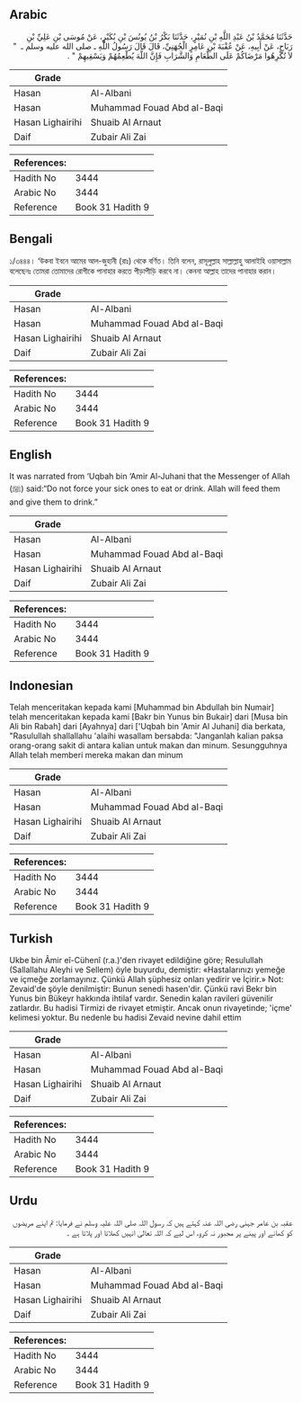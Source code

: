 ## Arabic


<div dir="rtl" lang="ar" style={{fontSize:'larger',backgroundColor:'#f8f9fa',padding:20}}>
حَدَّثَنَا مُحَمَّدُ بْنُ عَبْدِ اللَّهِ بْنِ نُمَيْرٍ، حَدَّثَنَا بَكْرُ بْنُ يُونُسَ بْنِ بُكَيْرٍ، عَنْ مُوسَى بْنِ عَلِيِّ بْنِ رَبَاحٍ، عَنْ أَبِيهِ، عَنْ عُقْبَةَ بْنِ عَامِرٍ الْجُهَنِيِّ، قَالَ قَالَ رَسُولُ اللَّهِ ـ صلى الله عليه وسلم ـ ‏ "‏ لاَ تُكْرِهُوا مَرْضَاكُمْ عَلَى الطَّعَامِ وَالشَّرَابِ فَإِنَّ اللَّهَ يُطْعِمُهُمْ وَيَسْقِيهِمْ ‏"‏ ‏.‏
</div>
<div style={{backgroundColor:'#f8f9fa',padding:20, marginBottom: 10}}><table> <thead> <tr> <th>Grade</th> <th></th> </tr> </thead> <tbody> <tr><td>Hasan</td><td>Al-Albani</td></tr><tr><td>Hasan</td><td>Muhammad Fouad Abd al-Baqi</td></tr><tr><td>Hasan Lighairihi</td><td>Shuaib Al Arnaut</td></tr><tr><td>Daif</td><td>Zubair Ali Zai</td></tr></tbody></table><table> <thead> <tr> <th>References:</th> <th></th> </tr> </thead> <tbody><tr><td>Hadith No</td><td>3444</td></tr><tr><td>Arabic No</td><td>3444</td></tr><tr><td>Reference</td><td>Book 31 Hadith 9</td></tr></tbody></table></div>

## Bengali


<div dir="ltr" lang="bn" style={{fontSize:'larger',backgroundColor:'#f8f9fa',padding:20}}>
১/৩৪৪৪। ‘উকবা ইবনে আমের আল-জুহানী (রাঃ) থেকে বর্ণিত। তিনি বলেন, রাসূলুল্লাহ সাল্লাল্লাহু আলাইহি ওয়াসাল্লাম বলেছেনঃ তোমরা তোমাদের রোগীকে পানাহার করতে পীড়াপীড়ি করবে না। কেননা আল্লাহ তাদের পানাহার করান।
</div>
<div style={{backgroundColor:'#f8f9fa',padding:20, marginBottom: 10}}><table> <thead> <tr> <th>Grade</th> <th></th> </tr> </thead> <tbody> <tr><td>Hasan</td><td>Al-Albani</td></tr><tr><td>Hasan</td><td>Muhammad Fouad Abd al-Baqi</td></tr><tr><td>Hasan Lighairihi</td><td>Shuaib Al Arnaut</td></tr><tr><td>Daif</td><td>Zubair Ali Zai</td></tr></tbody></table><table> <thead> <tr> <th>References:</th> <th></th> </tr> </thead> <tbody><tr><td>Hadith No</td><td>3444</td></tr><tr><td>Arabic No</td><td>3444</td></tr><tr><td>Reference</td><td>Book 31 Hadith 9</td></tr></tbody></table></div>

## English


<div dir="ltr" lang="en" style={{fontSize:'larger',backgroundColor:'#f8f9fa',padding:20}}>
It was narrated from ‘Uqbah bin ‘Amir Al-Juhani that the Messenger of Allah (ﷺ) said:“Do not force your sick ones to eat or drink. Allah will feed them and give them to drink.”
</div>
<div style={{backgroundColor:'#f8f9fa',padding:20, marginBottom: 10}}><table> <thead> <tr> <th>Grade</th> <th></th> </tr> </thead> <tbody> <tr><td>Hasan</td><td>Al-Albani</td></tr><tr><td>Hasan</td><td>Muhammad Fouad Abd al-Baqi</td></tr><tr><td>Hasan Lighairihi</td><td>Shuaib Al Arnaut</td></tr><tr><td>Daif</td><td>Zubair Ali Zai</td></tr></tbody></table><table> <thead> <tr> <th>References:</th> <th></th> </tr> </thead> <tbody><tr><td>Hadith No</td><td>3444</td></tr><tr><td>Arabic No</td><td>3444</td></tr><tr><td>Reference</td><td>Book 31 Hadith 9</td></tr></tbody></table></div>

## Indonesian


<div dir="ltr" lang="id" style={{fontSize:'larger',backgroundColor:'#f8f9fa',padding:20}}>
Telah menceritakan kepada kami [Muhammad bin Abdullah bin Numair] telah menceritakan kepada kami [Bakr bin Yunus bin Bukair] dari [Musa bin Ali bin Rabah] dari [Ayahnya] dari ['Uqbah bin 'Amir Al Juhani] dia berkata, "Rasulullah shallallahu 'alaihi wasallam bersabda: "Janganlah kalian paksa orang-orang sakit di antara kalian untuk makan dan minum. Sesungguhnya Allah telah memberi mereka makan dan minum
</div>
<div style={{backgroundColor:'#f8f9fa',padding:20, marginBottom: 10}}><table> <thead> <tr> <th>Grade</th> <th></th> </tr> </thead> <tbody> <tr><td>Hasan</td><td>Al-Albani</td></tr><tr><td>Hasan</td><td>Muhammad Fouad Abd al-Baqi</td></tr><tr><td>Hasan Lighairihi</td><td>Shuaib Al Arnaut</td></tr><tr><td>Daif</td><td>Zubair Ali Zai</td></tr></tbody></table><table> <thead> <tr> <th>References:</th> <th></th> </tr> </thead> <tbody><tr><td>Hadith No</td><td>3444</td></tr><tr><td>Arabic No</td><td>3444</td></tr><tr><td>Reference</td><td>Book 31 Hadith 9</td></tr></tbody></table></div>

## Turkish


<div dir="ltr" lang="tr" style={{fontSize:'larger',backgroundColor:'#f8f9fa',padding:20}}>
Ukbe bin Âmir eî-Cühenî (r.a.)'den rivayet edildiğine göre; Resulullah (Sallallahu Aleyhi ve Sellem) öyle buyurdu, demiştir: «Hastalarınızı yemeğe ve içmeğe zorlamayınız. Çünkü Allah şüphesiz onları yedirir ve İçirir.» Not: Zevaid'de şöyle denilmiştir: Bunun senedi hasen'dir. Çünkü ravi Bekr bin Yunus bin Bükeyr hakkında ihtilaf vardır. Senedin kalan ravileri güvenilir zatlardır. Bu hadisi Tirmizi de rivayet etmiştir. Ancak onun rivayetinde; 'içme' kelimesi yoktur. Bu nedenle bu hadisi Zevaid nevine dahil ettim
</div>
<div style={{backgroundColor:'#f8f9fa',padding:20, marginBottom: 10}}><table> <thead> <tr> <th>Grade</th> <th></th> </tr> </thead> <tbody> <tr><td>Hasan</td><td>Al-Albani</td></tr><tr><td>Hasan</td><td>Muhammad Fouad Abd al-Baqi</td></tr><tr><td>Hasan Lighairihi</td><td>Shuaib Al Arnaut</td></tr><tr><td>Daif</td><td>Zubair Ali Zai</td></tr></tbody></table><table> <thead> <tr> <th>References:</th> <th></th> </tr> </thead> <tbody><tr><td>Hadith No</td><td>3444</td></tr><tr><td>Arabic No</td><td>3444</td></tr><tr><td>Reference</td><td>Book 31 Hadith 9</td></tr></tbody></table></div>

## Urdu


<div dir="rtl" lang="ur" style={{fontSize:'larger',backgroundColor:'#f8f9fa',padding:20}}>
عقبہ بن عامر جہنی رضی اللہ عنہ کہتے ہیں کہ رسول اللہ صلی اللہ علیہ وسلم نے فرمایا: تم اپنے مریضوں کو کھانے اور پینے پر مجبور نہ کرو، اس لیے کہ اللہ تعالیٰ انہیں کھلاتا اور پلاتا ہے ۔
</div>
<div style={{backgroundColor:'#f8f9fa',padding:20, marginBottom: 10}}><table> <thead> <tr> <th>Grade</th> <th></th> </tr> </thead> <tbody> <tr><td>Hasan</td><td>Al-Albani</td></tr><tr><td>Hasan</td><td>Muhammad Fouad Abd al-Baqi</td></tr><tr><td>Hasan Lighairihi</td><td>Shuaib Al Arnaut</td></tr><tr><td>Daif</td><td>Zubair Ali Zai</td></tr></tbody></table><table> <thead> <tr> <th>References:</th> <th></th> </tr> </thead> <tbody><tr><td>Hadith No</td><td>3444</td></tr><tr><td>Arabic No</td><td>3444</td></tr><tr><td>Reference</td><td>Book 31 Hadith 9</td></tr></tbody></table></div>